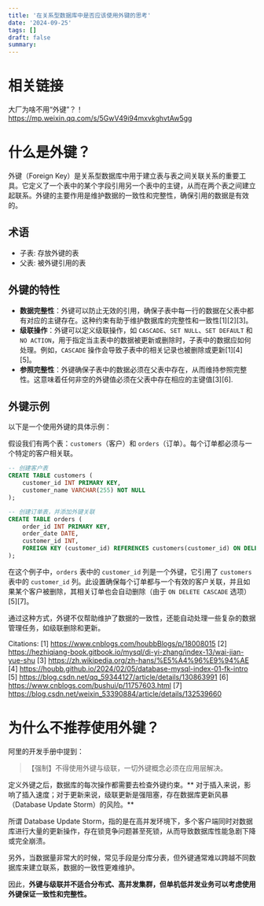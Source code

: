 ```yaml
---
title: '在关系型数据库中是否应该使用外键的思考'
date: '2024-09-25'
tags: []
draft: false
summary: 
---
```



# 相关链接
大厂为啥不用“外键”？！
https://mp.weixin.qq.com/s/5GwV49i94mxvkghvtAw5gg


# 什么是外键？
外键（Foreign Key）是关系型数据库中用于建立表与表之间关联关系的重要工具。它定义了一个表中的某个字段引用另一个表中的主键，从而在两个表之间建立起联系。外键的主要作用是维护数据的一致性和完整性，确保引用的数据是有效的。

## 术语
- 子表: 存放外键的表
- 父表: 被外键引用的表

## 外键的特性

- **数据完整性**：外键可以防止无效的引用，确保子表中每一行的数据在父表中都有对应的主键存在。这种约束有助于维护数据库的完整性和一致性[1][2][3]。
- **级联操作**：外键可以定义级联操作，如 `CASCADE`、`SET NULL`、`SET DEFAULT` 和 `NO ACTION`，用于指定当主表中的数据被更新或删除时，子表中的数据应如何处理。例如，`CASCADE` 操作会导致子表中的相关记录也被删除或更新[1][4][5]。
- **参照完整性**：外键确保子表中的数据必须在父表中存在，从而维持参照完整性。这意味着任何非空的外键值必须在父表中存在相应的主键值[3][6].

## 外键示例

以下是一个使用外键的具体示例：

假设我们有两个表：`customers`（客户）和 `orders`（订单）。每个订单都必须与一个特定的客户相关联。

```sql
-- 创建客户表
CREATE TABLE customers (
    customer_id INT PRIMARY KEY,
    customer_name VARCHAR(255) NOT NULL
);

-- 创建订单表，并添加外键关联
CREATE TABLE orders (
    order_id INT PRIMARY KEY,
    order_date DATE,
    customer_id INT,
    FOREIGN KEY (customer_id) REFERENCES customers(customer_id) ON DELETE CASCADE
);
```

在这个例子中，`orders` 表中的 `customer_id` 列是一个外键，它引用了 `customers` 表中的 `customer_id` 列。此设置确保每个订单都与一个有效的客户关联，并且如果某个客户被删除，其相关订单也会自动删除（由于 `ON DELETE CASCADE` 选项）[5][7]。

通过这种方式，外键不仅帮助维护了数据的一致性，还能自动处理一些复杂的数据管理任务，如级联删除和更新。

Citations:
[1] https://www.cnblogs.com/houbbBlogs/p/18008015
[2] https://hezhiqiang-book.gitbook.io/mysql/di-yi-zhang/index-13/wai-jian-yue-shu
[3] https://zh.wikipedia.org/zh-hans/%E5%A4%96%E9%94%AE
[4] https://houbb.github.io/2024/02/05/database-mysql-index-01-fk-intro
[5] https://blog.csdn.net/qq_59344127/article/details/130863991
[6] https://www.cnblogs.com/bushui/p/11757603.html
[7] https://blog.csdn.net/weixin_53390884/article/details/132539660

# 为什么不推荐使用外键？

阿里的开发手册中提到：

> 【强制】不得使用外键与级联，一切外键概念必须在应用层解决。

定义外键之后，数据库的每次操作都需要去检查外键约束。** 对于插入来说，影响了插入速度；对于更新来说，级联更新是强阻塞，存在数据库更新风暴（Database Update Storm）的风险。**


所谓 Database Update Storm，指的是在高并发环境下，多个客户端同时对数据库进行大量的更新操作，存在锁竞争问题甚至死锁，从而导致数据库性能急剧下降或完全崩溃。

另外，当数据量非常大的时候，常见手段是分库分表，但外键通常难以跨越不同数据库来建立联系，数据的一致性更难维护。

因此，**外键与级联并不适合分布式、高并发集群，但单机低并发业务可以考虑使用外键保证一致性和完整性。**

